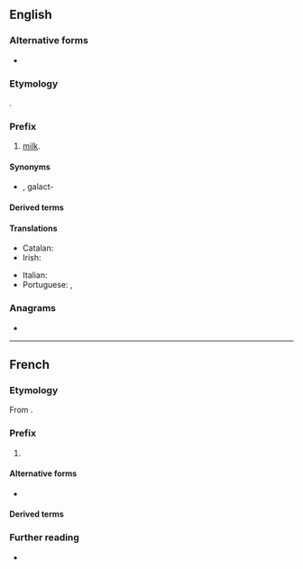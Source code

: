{{also|lacto|lactó}}
==English==

===Alternative forms===
* {{l|en|lact-}} {{qualifier|without the connecting vowel}}

===Etymology===
{{der|en|la|lac||milk}}.

===Prefix===
{{en-prefix}}

# [[milk]].

====Synonyms====
* {{l|en|galacto-}}, galact-

====Derived terms====
{{prefixsee|en}}

====Translations====
{{trans-top|milk}}
* Catalan: {{t+|ca|lact-}}
* Irish: {{t|ga|lacht-}}
{{trans-mid}}
* Italian: {{t|it|latto-}}
* Portuguese: {{t|pt|lacto-}}, {{t|pt|lact-}}
{{trans-bottom}}

===Anagrams===
* {{anagrams|en|a=aclot|actol|octal|tlaco}}

----

==French==

===Etymology===
From {{der|fr|la|lactis|t=[[milk]]}}.

===Prefix===
{{fr-prefix}}

# {{l|en|lacto-}}

====Alternative forms====
* {{alt|fr|lact-}}

====Derived terms====
{{prefixsee|fr}}

===Further reading===
* {{R:TLFi}}